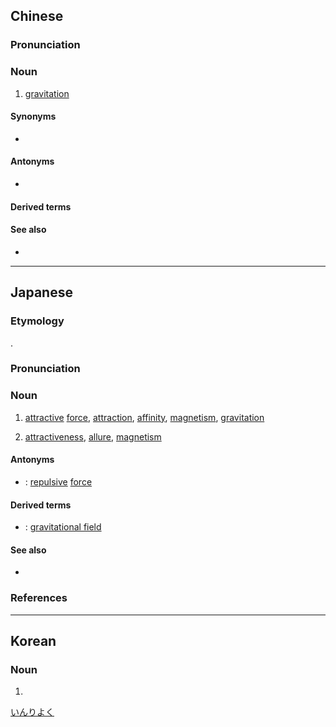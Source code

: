 ==Chinese==
{{zh-forms}}

===Pronunciation===
{{zh-pron
|m=yǐnlì
|c=jan5 lik6
|h=pfs=yín-li̍t
|mn=qz:ín-lia̍k/tw,xm,zz:ín-le̍k/tw,xm,zz:ín-la̍t
|mn-t=ing2 lag8
|cat=n
}}

===Noun===
{{head|zh|noun}}

# {{lb|zh|physics}} [[gravitation]]

====Synonyms====
* {{q|obsolete}} {{zh-l|攝力}}

====Antonyms====
* {{zh-l|斥力}}

====Derived terms====
{{zh-der|引力相互作用|萬有引力|引力波|引力子}}

====See also====
* {{zh-l|重力}}

----

==Japanese==
{{ja-kanjitab|いん|りょく|yomi=on}}

===Etymology===
{{cal|ja|nl|aantrekkingskracht|t=attraction force}}.

===Pronunciation===
{{ja-pron|いんりょく|acc=1|acc_ref=DJR}}

===Noun===
{{ja-noun|いんりょく}}

# [[attractive]] [[force]], [[attraction]], [[affinity]], [[magnetism]], [[gravitation]]
#: {{ja-usex|君は'''引%力'''を信じるか|きみ は '''いん%りょく''' を しんじる か|Do you believe in '''gravity'''?}}
# {{qualifier|metaphoric}} [[attractiveness]], [[allure]], [[magnetism]]

====Antonyms====
* {{ja-r|斥%力|せき%りょく}}: [[repulsive]] [[force]]

====Derived terms====
* {{ja-r|引%力%圏|いん%りょく%けん}}: [[gravitational field]]

====See also====
* {{pedia|lang=ja}}

===References===
<references/>

[[Category:ja:Physics|いんりよく]]

----

==Korean==
{{ko-hanjatab}}

===Noun===
{{ko-noun|hj|hangeul=인력}}
# {{hanja form of|인력|[[gravitation]]}}